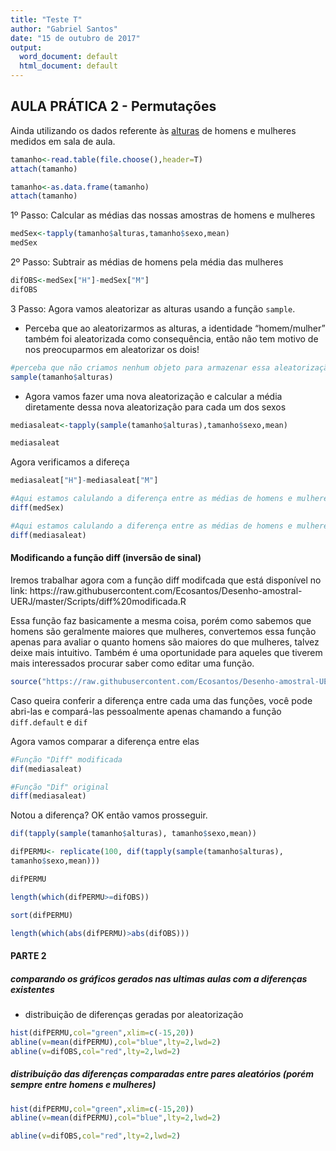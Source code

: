 ---
title: "Teste T"
author: "Gabriel Santos"
date: "15 de outubro de 2017"
output:
  word_document: default
  html_document: default
---

##			AULA PRÁTICA 2 - Permutações

Ainda utilizando os dados referente às [alturas](https://raw.githubusercontent.com/Ecosantos/Desenho-amostral-UERJ/master/Dados/altura.txt) de homens e mulheres medidos em sala de aula.


```{r, eval=FALSE}
tamanho<-read.table(file.choose(),header=T)
attach(tamanho)
```


```{r}
tamanho<-as.data.frame(tamanho)
attach(tamanho)
```


1º Passo: Calcular as médias das nossas amostras de homens e mulheres
```{r}
medSex<-tapply(tamanho$alturas,tamanho$sexo,mean)
medSex
```

2º Passo: Subtrair as médias de homens pela média das mulheres
```{r}
difOBS<-medSex["H"]-medSex["M"]
difOBS
```

3 Passo: Agora vamos aleatorizar as alturas usando a função `sample`. 

   - Perceba que ao aleatorizarmos as alturas, a identidade "homem/mulher" também foi aleatorizada como consequência, então não tem motivo de nos preocuparmos em aleatorizar os dois!
```{r}
#perceba que não criamos nenhum objeto para armazenar essa aleatorização, então teremos que repetir o passo da próxima vez.
sample(tamanho$alturas)
```


 - Agora vamos fazer uma nova aleatorização e calcular a média diretamente dessa nova aleatorização para cada um dos sexos
```{r}
mediasaleat<-tapply(sample(tamanho$alturas),tamanho$sexo,mean)

mediasaleat
```

Agora verificamos a difereça
```{r}
mediasaleat["H"]-mediasaleat["M"]
```


```{r}
#Aqui estamos calulando a diferença entre as médias de homens e mulheres com base nos valores observados
diff(medSex)

#Aqui estamos calulando a diferença entre as médias de homens e mulheres baseada na aleatorização que fizemos
diff(mediasaleat)
```


#### Modificando a função diff (inversão de sinal)	


Iremos trabalhar agora com a função diff modifcada que está disponível no link:
https://raw.githubusercontent.com/Ecosantos/Desenho-amostral-UERJ/master/Scripts/diff%20modificada.R

Essa função faz basicamente a mesma coisa, porém como sabemos que homens são geralmente maiores que mulheres, convertemos essa função apenas para avaliar o quanto homens são maiores do que mulheres, talvez deixe mais intuitivo.  Também é uma oportunidade para aqueles que tiverem mais interessados procurar saber como editar uma função.

```{r}
source("https://raw.githubusercontent.com/Ecosantos/Desenho-amostral-UERJ/master/Scripts/diff%20modificada.R")
```

Caso queira conferir a diferença entre cada uma das funções, você pode abri-las e compará-las pessoalmente apenas chamando a função `diff.default` e `dif`

Agora vamos comparar a diferença entre elas

```{r}
#Função "Diff" modificada
dif(mediasaleat)

#Função "Dif" original
diff(mediasaleat)
```

Notou a diferença? OK então vamos prosseguir.


```{r}
dif(tapply(sample(tamanho$alturas), tamanho$sexo,mean))

```

```{r}
difPERMU<- replicate(100, dif(tapply(sample(tamanho$alturas),
tamanho$sexo,mean)))
```

```{r, echo=F}
difPERMU
```

```{r}
length(which(difPERMU>=difOBS))
```

```{r}
sort(difPERMU)
```

```{r}
length(which(abs(difPERMU)>abs(difOBS)))
```


####			PARTE 2


##### comparando os gráficos gerados nas ultimas aulas com a diferenças existentes

- distribuição de diferenças geradas por aleatorização 

```{r}
hist(difPERMU,col="green",xlim=c(-15,20)) 
abline(v=mean(difPERMU),col="blue",lty=2,lwd=2)
abline(v=difOBS,col="red",lty=2,lwd=2)
```



##### distribuição das diferenças comparadas entre pares aleatórios (porém sempre entre homens e mulheres)

```{r}
hist(difPERMU,col="green",xlim=c(-15,20)) 
abline(v=mean(difPERMU),col="blue",lty=2,lwd=2)
```

```{r, eval=FALSE}
abline(v=difOBS,col="red",lty=2,lwd=2)
```
